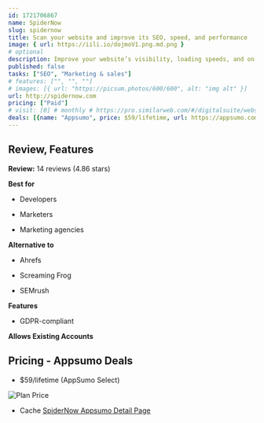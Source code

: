 ```yaml
---
id: 1721706867  
name: SpiderNow
slug: spidernow
title: Scan your website and improve its SEO, speed, and performance
image: { url: https://iili.io/dojmoV1.png.md.png }
# optional
description: Improve your website’s visibility, loading speeds, and on-page content using one user-friendly toolScan your website for technical SEO and loading issues and get page-by-page recommendations on how to fix them
published: false
tasks: ["SEO", "Marketing & sales"]
# features: ["", "", ""]
# images: [{ url: "https://picsum.photos/600/600", alt: "img alt" }]
url: http://spidernow.com 
pricing: ["Paid"]
# visit: [0] # monthly # https://pro.similarweb.com/#/digitalsuite/websiteanalysis/home
deals: [{name: "Appsumo", price: $59/lifetime, url: https://appsumo.com/products/spidernow/#overview }]
---
```


## Review, Features

**Review:** 14 reviews  (4.86 stars)

**Best for**

- Developers

- Marketers

- Marketing agencies

**Alternative to**

- Ahrefs

- Screaming Frog

- SEMrush

**Features**

- GDPR-compliant

**Allows Existing Accounts**

## Pricing - Appsumo Deals

- $59/lifetime (AppSumo Select)

<Img src="https://iili.io/dolWBZ7.png" alt="Plan Price" />

- Cache [SpiderNow Appsumo Detail Page](https://iili.io/dolW5uV.png)

